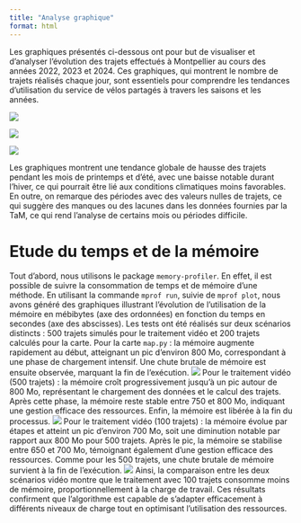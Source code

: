 ---
title: "Analyse graphique"
format: html
---

Les graphiques présentés ci-dessous ont pour but de visualiser et d'analyser l'évolution des trajets effectués à Montpellier au cours des années 2022, 2023 et 2024. Ces graphiques, qui montrent le nombre de trajets réalisés chaque jour, sont essentiels pour comprendre les tendances d'utilisation du service de vélos partagés à travers les saisons et les années.

![](nb_trajets_2022.png)

![](nb_trajets_2023.png)

![](nb_trajets_2024.png)

Les graphiques montrent une tendance globale de hausse des trajets pendant les mois de printemps et d'été, avec une baisse notable durant l'hiver, ce qui pourrait être lié aux conditions climatiques moins favorables. En outre, on remarque des périodes avec des valeurs nulles de trajets, ce qui suggère des manques ou des lacunes dans les données fournies par la TaM, ce qui rend l’analyse de certains mois ou périodes difficile.


# Etude du temps et de la mémoire
Tout d'abord, nous utilisons le package `memory-profiler`. En effet, il est possible de suivre la consommation de temps et de mémoire d’une méthode.
En utilisant la commande `mprof run`, suivie de `mprof plot`, nous avons généré des graphiques illustrant l'évolution de l'utilisation de la mémoire en mébibytes (axe des ordonnées) en fonction du temps en secondes (axe des abscisses). Les tests ont été réalisés sur deux scénarios distincts : 500 trajets simulés pour le traitement vidéo et 200 trajets calculés pour la carte.
Pour la carte `map.py` : la mémoire augmente rapidement au début, atteignant un pic d’environ 800 Mo, correspondant à une phase de chargement intensif. Une chute brutale de mémoire est ensuite observée, marquant la fin de l’exécution.
![](map_evalmemory.png)
Pour le traitement vidéo (500 trajets) : la mémoire croît progressivement jusqu’à un pic autour de 800 Mo, représentant le chargement des données et le calcul des trajets. Après cette phase, la mémoire reste stable entre 750 et 800 Mo, indiquant une gestion efficace des ressources. Enfin, la mémoire est libérée à la fin du processus.
![](video_evalmemory.png)
Pour le traitement vidéo (100 trajets) : la mémoire évolue par étapes et atteint un pic d’environ 700 Mo, soit une diminution notable par rapport aux 800 Mo pour 500 trajets. Après le pic, la mémoire se stabilise entre 650 et 700 Mo, témoignant également d’une gestion efficace des ressources. Comme pour les 500 trajets, une chute brutale de mémoire survient à la fin de l'exécution.
![](video_memory100.png)
Ainsi, la comparaison entre les deux scénarios vidéo montre que le traitement avec 100 trajets consomme moins de mémoire, proportionnellement à la charge de travail. Ces résultats confirment que l'algorithme est capable de s’adapter efficacement à différents niveaux de charge tout en optimisant l’utilisation des ressources.


